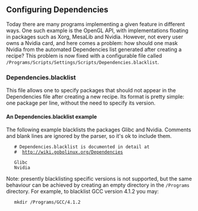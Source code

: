 == Configuring Dependencies ==
Today there are many programs implementing a given feature in different ways. One such example is the OpenGL API, with implementations floating in packages such as Xorg, MesaLib and Nvidia. However, not every user owns a Nvidia card, and here comes a problem: how should one mask Nvidia from the automated Dependencies list generated after creating a recipe? This problem is now fixed with a configurable file called <tt>/Programs/Scripts/Settings/Scripts/Dependencies.blacklist</tt>.

=== Dependencies.blacklist ===
This file allows one to specify packages that should not appear in the Dependencies file after creating a new recipe. Its format is pretty simple: one package per line, without the need to specify its version.

==== An Dependencies.blacklist example ====
The following example blacklists the packages Glibc and Nvidia. Comments and blank lines are ignored by the parser, so it's ok to include them.

    # Dependencies.blacklist is documented in detail at 
    #  http://wiki.gobolinux.org/Dependencies 
     
    Glibc 
    Nvidia 


Note: presently blacklisting specific versions is not supported, but the same behaviour can be achieved by creating an empty directory in the <tt>/Programs</tt> directory.  For example, to blacklist GCC version 4.1.2 you may:

    mkdir /Programs/GCC/4.1.2 

